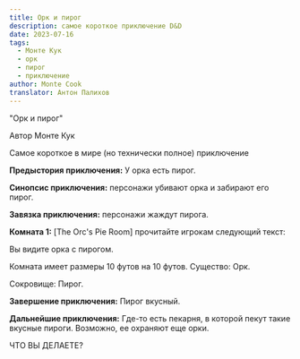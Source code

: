 ```yaml
---
title: Орк и пирог
description: самое короткое приключение D&D
date: 2023-07-16
tags:
  - Монте Кук
  - орк
  - пирог
  - приключение
author: Monte Cook
translator: Антон Палихов
---
```


"Орк и пирог"

Автор Монте Кук

Самое короткое в мире (но технически полное) приключение

**Предыстория приключения:** У орка есть пирог.

**Синопсис приключения:** персонажи убивают орка и забирают его пирог.

**Завязка приключения:** персонажи жаждут пирога.

**Комната 1:** [The Orc's Pie Room] прочитайте игрокам следующий текст:

Вы видите орка с пирогом.

Комната имеет размеры 10 футов на 10 футов.
Существо: Орк.

Сокровище: Пирог.

**Завершение приключения:** Пирог вкусный.

**Дальнейшие приключения:** Где-то есть пекарня, в которой пекут такие вкусные пироги. Возможно, ее охраняют еще орки.

ЧТО ВЫ ДЕЛАЕТЕ?
